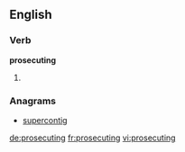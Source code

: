 ==English==

===Verb===
'''prosecuting'''

# {{present participle of|prosecute}}

===Anagrams===
* [[supercontig#English|supercontig]]

[[de:prosecuting]]
[[fr:prosecuting]]
[[vi:prosecuting]]